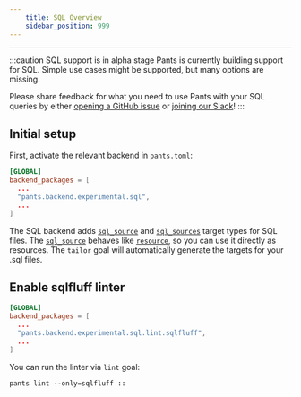 ```yaml
---
    title: SQL Overview
    sidebar_position: 999
---
```


---

:::caution SQL support is in alpha stage
Pants is currently building support for SQL. Simple use cases might be
supported, but many options are missing.

Please share feedback for what you need to use Pants with your SQL queries by
either [opening a GitHub
issue](https://github.com/pantsbuild/pants/issues/new/choose) or [joining our
Slack](/community/getting-help)!
:::

## Initial setup

First, activate the relevant backend in `pants.toml`:

```toml title="pants.toml"
[GLOBAL]
backend_packages = [
  ...
  "pants.backend.experimental.sql",
  ...
]
```

The SQL backend adds [`sql_source`](../../reference/targets/sql_source.mdx) and
[`sql_sources`](../../reference/targets/sql_sources.mdx) target types for SQL
files. The [`sql_source`](../../reference/targets/sql_source.mdx) behaves like
[`resource`](../../reference/targets/resource.mdx), so you can use it directly
as resources. The `tailor` goal will automatically generate the targets for
your .sql files.

## Enable sqlfluff linter

```toml title="pants.toml"
[GLOBAL]
backend_packages = [
  ...
  "pants.backend.experimental.sql.lint.sqlfluff",
  ...
]
```

You can run the linter via `lint` goal:
```
pants lint --only=sqlfluff ::
```
